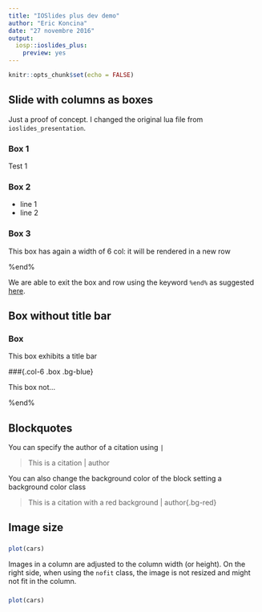 ```yaml
---
title: "IOSlides plus dev demo"
author: "Eric Koncina"
date: "27 novembre 2016"
output:
  iosp::ioslides_plus:
    preview: yes
---
```


```r
knitr::opts_chunk$set(echo = FALSE)
```

## Slide with columns as boxes

Just a proof of concept. I changed the original lua file from `ioslides_presentation`.

### Box 1{.col-4 .box .bg-red}

Test 1

### Box 2{.col-6 .box .bg-green}

- line 1
- line 2

### Box 3{.col-6 .box .bg-blue}

This box has again a width of 6 col: it will be rendered in a new row

%end%

We are able to exit the box and row using the keyword `%end%` as suggested [here](https://github.com/koncina/iosp/issues/5).

## Box without title bar

### Box{.col-6 .box .bg-blue}

This box exhibits a title bar

###{.col-6 .box .bg-blue}

This box not...

%end%

## Blockquotes

You can specify the author of a citation using `|`

> This is a citation | author

You can also change the background color of the block setting a background color class

> This is a citation with a red background | author{.bg-red}

## Image size

### {.col-6}

```r
plot(cars)
```

Images in a column are adjusted to the column width (or height). On the right side, when using the `nofit` class, the image is not resized and might not fit in the column.

### {.col-6 .nofit}

```r
plot(cars)
```